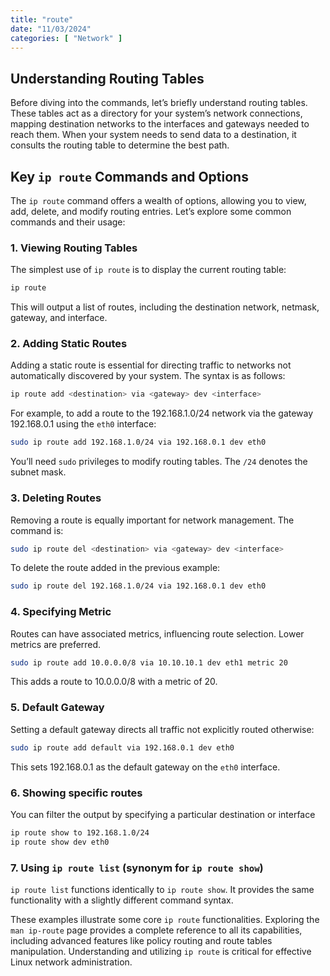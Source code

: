 ```yaml
---
title: "route"
date: "11/03/2024"
categories: [ "Network" ]
---
```

## Understanding Routing Tables

Before diving into the commands, let's briefly understand routing tables.  These tables act as a directory for your system's network connections, mapping destination networks to the interfaces and gateways needed to reach them. When your system needs to send data to a destination, it consults the routing table to determine the best path.

## Key `ip route` Commands and Options

The `ip route` command offers a wealth of options, allowing you to view, add, delete, and modify routing entries. Let's explore some common commands and their usage:

### 1. Viewing Routing Tables

The simplest use of `ip route` is to display the current routing table:

```bash
ip route
```

This will output a list of routes, including the destination network, netmask, gateway, and interface.


### 2. Adding Static Routes

Adding a static route is essential for directing traffic to networks not automatically discovered by your system.  The syntax is as follows:

```bash
ip route add <destination> via <gateway> dev <interface>
```

For example, to add a route to the 192.168.1.0/24 network via the gateway 192.168.0.1 using the `eth0` interface:

```bash
sudo ip route add 192.168.1.0/24 via 192.168.0.1 dev eth0
```

You'll need `sudo` privileges to modify routing tables.  The `/24` denotes the subnet mask.


### 3. Deleting Routes

Removing a route is equally important for network management. The command is:

```bash
sudo ip route del <destination> via <gateway> dev <interface>
```

To delete the route added in the previous example:

```bash
sudo ip route del 192.168.1.0/24 via 192.168.0.1 dev eth0
```


### 4. Specifying Metric

Routes can have associated metrics, influencing route selection. Lower metrics are preferred.

```bash
sudo ip route add 10.0.0.0/8 via 10.10.10.1 dev eth1 metric 20
```

This adds a route to 10.0.0.0/8 with a metric of 20.


### 5. Default Gateway

Setting a default gateway directs all traffic not explicitly routed otherwise:

```bash
sudo ip route add default via 192.168.0.1 dev eth0
```

This sets 192.168.0.1 as the default gateway on the `eth0` interface.


### 6.  Showing specific routes

You can filter the output by specifying a particular destination or interface

```bash
ip route show to 192.168.1.0/24
ip route show dev eth0
```


### 7. Using `ip route list` (synonym for `ip route show`)

`ip route list` functions identically to `ip route show`.  It provides the same functionality with a slightly different command syntax.


These examples illustrate some core `ip route` functionalities.  Exploring the `man ip-route` page provides a complete reference to all its capabilities, including advanced features like policy routing and route tables manipulation.  Understanding and utilizing `ip route` is critical for effective Linux network administration.

